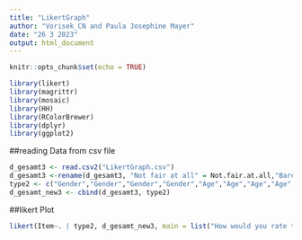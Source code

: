 ---
title: "LikertGraph"
author: "Vorisek_CN and Paula Josephine Mayer"
date: "26 3 2023"
output: html_document
---

```{r setup, include=FALSE}
knitr::opts_chunk$set(echo = TRUE)
```

```{r}
library(likert)
library(magrittr)
library(mosaic)
library(HH)
library(RColorBrewer)
library(dplyr)
library(ggplot2)
```

##reading Data from csv file
```{r}
d_gesamt3 <- read.csv2("LikertGraph.csv")
d_gesamt3 <-rename(d_gesamt3, "Not fair at all" = Not.fair.at.all,"Barely Fair"=Barely.fair, "Moderately Fair" = Moderately.fair, "Very fair"= Very.Fair)
type2 <- c("Gender","Gender","Gender","Gender","Age","Age","Age","Age","Environment","Environment","Environment")
d_gesamt_new3 <- cbind(d_gesamt3, type2)
```

##likert Plot
```{r}
likert(Item~. | type2, d_gesamt_new3, main = list("How would you rate the level of fairness of AI in your AI development?"), layout=c(1,3),scales=list(y=list(relation="free")),col = brewer.pal(n=6,"RdYlBu"), between=list(y=1),par.strip.text=list(cex=1.1, lines=1), strip.left=TRUE, strip = FALSE, as.percent=TRUE,xlab="Percentage",ylab="")
```

